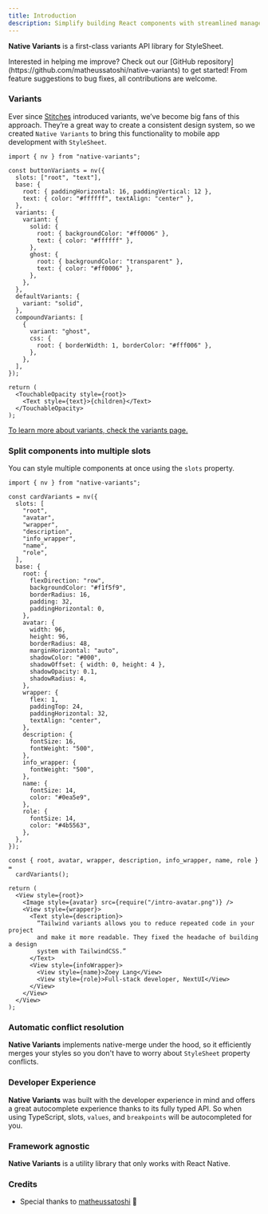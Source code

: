 ```yaml
---
title: Introduction
description: Simplify building React components with streamlined management of Style Sheet and variants.
---
```


**Native Variants** is a first-class variants API library for StyleSheet.

<Note title="Contribute">
  Interested in helping me improve? Check out our [GitHub
  repository](https://github.com/matheussatoshi/native-variants) to get started!
  From feature suggestions to bug fixes, all contributions are welcome.
</Note>

### Variants

Ever since [Stitches](https://stitches.dev/) introduced variants, we’ve become big fans of this approach. They’re a great way to create a consistent design system, so we created `Native Variants` to bring this functionality to mobile app development with `StyleSheet`.

```tsx
import { nv } from "native-variants";

const buttonVariants = nv({
  slots: ["root", "text"],
  base: {
    root: { paddingHorizontal: 16, paddingVertical: 12 },
    text: { color: "#ffffff", textAlign: "center" },
  },
  variants: {
    variant: {
      solid: {
        root: { backgroundColor: "#ff0006" },
        text: { color: "#ffffff" },
      },
      ghost: {
        root: { backgroundColor: "transparent" },
        text: { color: "#ff0006" },
      },
    },
  },
  defaultVariants: {
    variant: "solid",
  },
  compoundVariants: [
    {
      variant: "ghost",
      css: {
        root: { borderWidth: 1, borderColor: "#fff006" },
      },
    },
  ],
});

return (
  <TouchableOpacity style={root}>
    <Text style={text}>{children}</Text>
  </TouchableOpacity>
);
```

[To learn more about variants, check the variants page.](/variants)

### Split components into multiple slots

You can style multiple components at once using the `slots` property.

```tsx
import { nv } from "native-variants";

const cardVariants = nv({
  slots: [
    "root",
    "avatar",
    "wrapper",
    "description",
    "info_wrapper",
    "name",
    "role",
  ],
  base: {
    root: {
      flexDirection: "row",
      backgroundColor: "#f1f5f9",
      borderRadius: 16,
      padding: 32,
      paddingHorizontal: 0,
    },
    avatar: {
      width: 96,
      height: 96,
      borderRadius: 48,
      marginHorizontal: "auto",
      shadowColor: "#000",
      shadowOffset: { width: 0, height: 4 },
      shadowOpacity: 0.1,
      shadowRadius: 4,
    },
    wrapper: {
      flex: 1,
      paddingTop: 24,
      paddingHorizontal: 32,
      textAlign: "center",
    },
    description: {
      fontSize: 16,
      fontWeight: "500",
    },
    info_wrapper: {
      fontWeight: "500",
    },
    name: {
      fontSize: 14,
      color: "#0ea5e9",
    },
    role: {
      fontSize: 14,
      color: "#4b5563",
    },
  },
});

const { root, avatar, wrapper, description, info_wrapper, name, role } =
  cardVariants();

return (
  <View style={root}>
    <Image style={avatar} src={require("/intro-avatar.png")} />
    <View style={wrapper}>
      <Text style={description}>
        “Tailwind variants allows you to reduce repeated code in your project
        and make it more readable. They fixed the headache of building a design
        system with TailwindCSS.”
      </Text>
      <View style={infoWrapper}>
        <View style={name}>Zoey Lang</View>
        <View style={role}>Full-stack developer, NextUI</View>
      </View>
    </View>
  </View>
);
```

### Automatic conflict resolution

**Native Variants** implements native-merge under the hood, so it efficiently merges your styles so you don't have to worry about `StyleSheet` property conflicts.

### Developer Experience

**Native Variants** was built with the developer experience in mind and offers a great autocomplete experience thanks to its fully typed API. So when using TypeScript, <span className='highlight'>slots</span>, <span className='highlight'>`values`</span>, and <span className='highlight'>`breakpoints`</span> will be autocompleted for you.

### Framework agnostic

**Native Variants** is a utility library that only works with React Native.

### Credits

- Special thanks to [matheussatoshi](https://github.com/matheussatoshi) 💚

